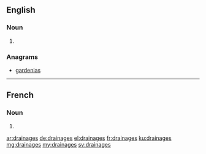 ==English==

===Noun===
{{head|en|plural}}

# {{plural of|drainage|lang=en}}

===Anagrams===
* [[gardenias#English|gardenias]]

----

==French==

===Noun===
{{head|fr|plural}}

# {{plural of|drainage|lang=fr}}

[[ar:drainages]]
[[de:drainages]]
[[el:drainages]]
[[fr:drainages]]
[[ku:drainages]]
[[mg:drainages]]
[[my:drainages]]
[[sv:drainages]]